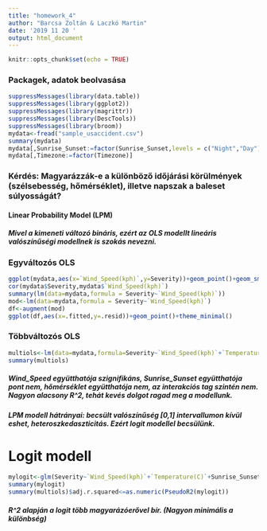 ```yaml
---
title: "homework_4"
author: "Barcsa Zoltán & Laczkó Martin"
date: '2019 11 20 '
output: html_document
---
```


```r
knitr::opts_chunk$set(echo = TRUE)
```

### Packagek, adatok beolvasása

```r
suppressMessages(library(data.table))
suppressMessages(library(ggplot2))
suppressMessages(library(magrittr))
suppressMessages(library(DescTools))
suppressMessages(library(broom))
mydata<-fread("sample_usaccident.csv")
summary(mydata)
mydata[,Sunrise_Sunset:=factor(Sunrise_Sunset,levels = c("Night","Day"),labels = c(0,1))]
mydata[,Timezone:=factor(Timezone)]


```

### Kérdés: Magyarázzák-e a különböző időjárási körülmények (szélsebesség, hőmérséklet), illetve napszak a baleset súlyosságát?

#### Linear Probability Model (LPM)
##### Mivel a kimeneti változó bináris, ezért az OLS modellt lineáris valószínűségi modellnek is szokás nevezni.

### Egyváltozós OLS

```r



ggplot(mydata,aes(x=`Wind_Speed(kph)`,y=Severity))+geom_point()+geom_smooth(method = "lm")+theme_minimal()
cor(mydata$Severity,mydata$`Wind_Speed(kph)`)
summary(lm(data=mydata,formula = Severity~`Wind_Speed(kph)`))
mod<-lm(data=mydata,formula = Severity~`Wind_Speed(kph)`)
df<-augment(mod)
ggplot(df,aes(x=.fitted,y=.resid))+geom_point()+theme_minimal()

```

### Többváltozós OLS

```r
multiols<-lm(data=mydata,formula=Severity~`Wind_Speed(kph)`+`Temperature(C)`+Sunrise_Sunset+`Wind_Speed(kph)`*Sunrise_Sunset)
summary(multiols)
```
##### Wind_Speed együtthatója szignifikáns, Sunrise_Sunset együtthatója pont nem, hőmérséklet együtthatója nem, az interakciós tag szintén nem. Nagyon alacsony R^2, tehát kevés dolgot ragad meg a modellunk.

##### LPM modell hátrányai: becsült valószínűség [0,1] intervallumon kívül eshet, heteroszkedaszticitás. Ezért logit modellel becsülünk.

# Logit modell

```r

mylogit<-glm(Severity~`Wind_Speed(kph)`+`Temperature(C)`+Sunrise_Sunset+`Wind_Speed(kph)`*Sunrise_Sunset,data=mydata,family = "binomial")
summary(mylogit)
summary(multiols)$adj.r.squared<=as.numeric(PseudoR2(mylogit))


```

##### R^2 alapján a logit több magyarázóerővel bír. (Nagyon minimális a különbség)